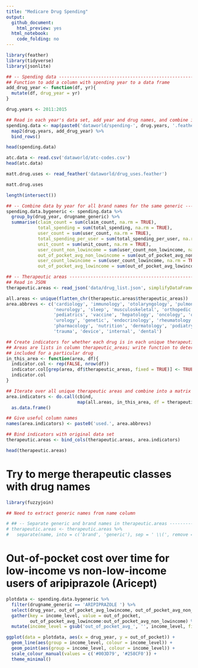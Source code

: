 ```yaml
---
title: "Medicare Drug Spending"
output:
  github_document:
    html_preview: yes
  html_notebook:
    code_folding: no
---
```


```r
library(feather)
library(tidyverse)
library(jsonlite)

```

```r
## -- Spending data --------------------------------------------------------------------------------
## Function to add a column with spending year to a data frame
add_drug_year <- function(df, yr){
  mutate(df, drug_year = yr)
}

drug.years <- 2011:2015

## Read in each year's data set, add year and drug names, and combine into a single data.frame
spending.data <- map(paste0('dataworld/spending-', drug.years, '.feather'), read_feather) %>%
  map2(drug.years, add_drug_year) %>%
  bind_rows()

```

```r
head(spending.data)

```

```r
atc.data <- read.csv('dataworld/atc-codes.csv')
head(atc.data)
```

```r
matt.drug.uses <- read_feather('dataworld/drug_uses.feather')

matt.drug.uses

```

```r
length(intersect())

```


```r
## -- Combine data by year for all brand names for the same generic --------------------------------
spending.data.bygeneric <- spending.data %>%
  group_by(drug_year, drugname_generic) %>%
  summarise(claim_count = sum(claim_count, na.rm = TRUE),
            total_spending = sum(total_spending, na.rm = TRUE),
            user_count = sum(user_count, na.rm = TRUE),
            total_spending_per_user = sum(total_spending_per_user, na.rm = TRUE),
            unit_count = sum(unit_count, na.rm = TRUE),
            user_count_non_lowincome = sum(user_count_non_lowincome, na.rm = TRUE),
            out_of_pocket_avg_non_lowincome = sum(out_of_pocket_avg_non_lowincome, na.rm = TRUE),
            user_count_lowincome = sum(user_count_lowincome, na.rm = TRUE),
            out_of_pocket_avg_lowincome = sum(out_of_pocket_avg_lowincome, na.rm = TRUE))

```

```r
## -- Therapeutic areas ----------------------------------------------------------------------------
## Read in JSON
therapeutic.areas <- read_json('data/drug_list.json', simplifyDataFrame = TRUE)

all.areas <- unique(flatten_chr(therapeutic.areas$therapeutic_areas))
area.abbrevs <- c('cardiology', 'immunology', 'otolaryngology', 'pulmonary', 'family', 'infection',
                  'neurology', 'sleep', 'musculoskeletal', 'orthopedic', 'gastroenterology',
                  'pediatrics', 'vaccine', 'hepatology', 'oncology', 'ophthalmology', 'nephrology',
                  'urology', 'genetic', 'endocrinology', 'rheumatology', 'psychiatry', 'hematology',
                  'pharmacology', 'nutrition', 'dermatology', 'podiatry', 'obgyn', 'healthyvols',
                  'trauma', 'device', 'internal', 'dental')

## Create indicators for whether each drug is in each unique therapeutic area
## Areas are lists in column therapeutic_areas; write function to determine if a given area is
## included for a particular drug
in_this_area <- function(area, df){
  indicator.col <- rep(FALSE, nrow(df))
  indicator.col[grep(area, df$therapeutic_areas, fixed = TRUE)] <- TRUE
  indicator.col
}

## Iterate over all unique therapeutic areas and combine into a matrix -> data.frame
area.indicators <- do.call(cbind,
                           map(all.areas, in_this_area, df = therapeutic.areas)) %>%
  as.data.frame()

## Give useful column names
names(area.indicators) <- paste0('used.', area.abbrevs)

## Bind indicators with original data set
therapeutic.areas <- bind_cols(therapeutic.areas, area.indicators)

```

```r
head(therapeutic.areas)

```

# Try to merge therapeutic classes with drug names
```r
library(fuzzyjoin)

## Need to extract generic names from name column

# ## -- Separate generic and brand names in therapeutic.areas ----------------------------------------
# therapeutic.areas <- therapeutic.areas %>%
#   separate(name, into = c('brand', 'generic'), sep = ' \\(', remove = FALSE, fill = )

```

# Out-of-pocket cost over time for low-income vs non-low-income users of aripiprazole (Aricept)
```r
plotdata <- spending.data.bygeneric %>%
  filter(drugname_generic == 'ARIPIPRAZOLE ') %>%
  select(drug_year, out_of_pocket_avg_lowincome, out_of_pocket_avg_non_lowincome) %>%
  gather(key = income_level, value = out_of_pocket,
         out_of_pocket_avg_lowincome:out_of_pocket_avg_non_lowincome) %>%
  mutate(income_level = gsub('out_of_pocket_avg_', '', income_level, fixed = TRUE))

ggplot(data = plotdata, aes(x = drug_year, y = out_of_pocket)) +
  geom_line(aes(group = income_level, colour = income_level)) +
  geom_point(aes(group = income_level, colour = income_level)) +
  scale_colour_manual(values = c('#003D79', '#258CF0')) +
  theme_minimal()

```

